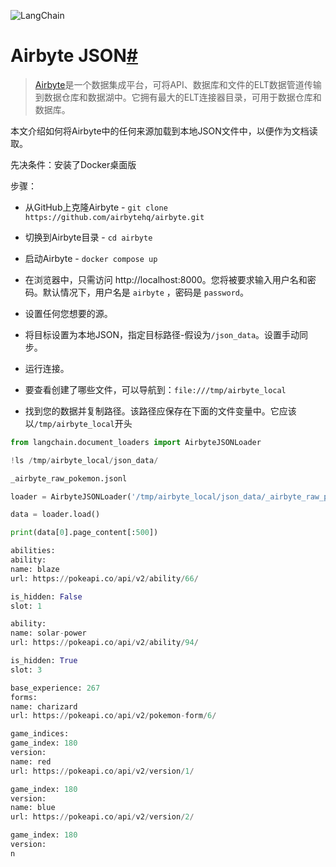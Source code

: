 

<Head>
  <script>
    {
      `(function() {
         var _hmt = _hmt || [];
(function() {
  var hm = document.createElement("script");
  hm.src = "https://hm.baidu.com/hm.js?e60fb290e204e04c5cb6f79b0ac1e697";
  var s = document.getElementsByTagName("script")[0]; 
  s.parentNode.insertBefore(hm, s);
})();
       })();`
    }
  </script>
</Head>

![LangChain](https://pica.zhimg.com/50/v2-56e8bbb52aa271012541c1fe1ceb11a2_r.gif)





Airbyte JSON[#](#airbyte-json "跳转到标题")
======================================

> 
> [Airbyte](https://github.com/airbytehq/airbyte)是一个数据集成平台，可将API、数据库和文件的ELT数据管道传输到数据仓库和数据湖中。它拥有最大的ELT连接器目录，可用于数据仓库和数据库。
> 
> 
> 

本文介绍如何将Airbyte中的任何来源加载到本地JSON文件中，以便作为文档读取。

先决条件：安装了Docker桌面版

步骤：

- 从GitHub上克隆Airbyte - `git clone https://github.com/airbytehq/airbyte.git`

- 切换到Airbyte目录 - `cd airbyte`

- 启动Airbyte - `docker compose up`

- 在浏览器中，只需访问 http://localhost:8000。您将被要求输入用户名和密码。默认情况下，用户名是 `airbyte` ，密码是 `password`。

- 设置任何您想要的源。

- 将目标设置为本地JSON，指定目标路径-假设为`/json_data`。设置手动同步。

- 运行连接。

- 要查看创建了哪些文件，可以导航到：`file:///tmp/airbyte_local`

- 找到您的数据并复制路径。该路径应保存在下面的文件变量中。它应该以`/tmp/airbyte_local`开头

```python
from langchain.document_loaders import AirbyteJSONLoader

```

```python
!ls /tmp/airbyte_local/json_data/

```

```python
_airbyte_raw_pokemon.jsonl

```

```python
loader = AirbyteJSONLoader('/tmp/airbyte_local/json_data/_airbyte_raw_pokemon.jsonl')

```

```python
data = loader.load()

```

```python
print(data[0].page_content[:500])

```

```python
abilities: 
ability: 
name: blaze
url: https://pokeapi.co/api/v2/ability/66/

is_hidden: False
slot: 1

ability: 
name: solar-power
url: https://pokeapi.co/api/v2/ability/94/

is_hidden: True
slot: 3

base_experience: 267
forms: 
name: charizard
url: https://pokeapi.co/api/v2/pokemon-form/6/

game_indices: 
game_index: 180
version: 
name: red
url: https://pokeapi.co/api/v2/version/1/

game_index: 180
version: 
name: blue
url: https://pokeapi.co/api/v2/version/2/

game_index: 180
version: 
n

```

